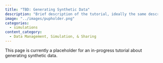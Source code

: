 ```yaml
---
title: "TBD: Generating Synthetic Data"
description: "Brief description of the tutorial, ideally the same description used in the tutorial itself."
image: "../images/pupholder.png"
categories:
  - simulations
content_category:
  - Data Management, Simulation, & Sharing
---
```


This page is currently a placeholder for an in-progress tutorial about generating synthetic data.

<!-- The HTML code block below should be uncommented, and the URL and href fields replaced with the link to the tutorial -->

<!-- ```{=html} -->
<!-- <!DOCTYPE html> -->
<!-- <meta charset="utf-8"> -->
<!-- <meta http-equiv="refresh" content="0; URL=../../Collaborative-RStudio-GitHub/"> -->
<!-- <link rel="canonical" href="https://lmu-osc.github.io/Collaborative-RStudio-GitHub/"> -->
<!-- ``` -->

